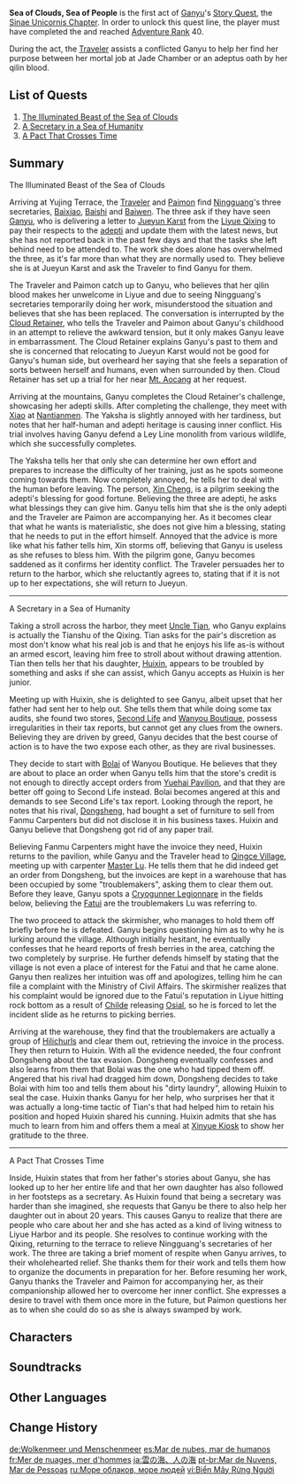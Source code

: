 {{Act Infobox
|image          = Story Card Sinae Unicornis Chapter Act I.png
|type           = Story
|chapter        = Sinae Unicornis Chapter
|actNum         = I
|character      = Ganyu
|ARReq          = 40
|archonQuestReq = [[Chapter I]]: Act III - [[A New Star Approaches]]
}}
'''Sea of Clouds, Sea of People''' is the first act of [[Ganyu]]'s [[Story Quest]], the [[Sinae Unicornis Chapter]]. In order to unlock this quest line, the player must have completed the {{Quest|A New Star Approaches}} and reached [[Adventure Rank]] 40.

During the act, the [[Traveler]] assists a conflicted Ganyu to help her find her purpose between her mortal job at Jade Chamber or an adeptus oath by her qilin blood.

==List of Quests==
# [[The Illuminated Beast of the Sea of Clouds]]
# [[A Secretary in a Sea of Humanity]]
# [[A Pact That Crosses Time]]

==Summary==
;The Illuminated Beast of the Sea of Clouds
Arriving at Yujing Terrace, the [[Traveler]] and [[Paimon]] find [[Ningguang]]'s three secretaries, [[Baixiao]], [[Baishi]] and [[Baiwen]]. The three ask if they have seen [[Ganyu]], who is delivering a letter to [[Jueyun Karst]] from the [[Liyue Qixing]] to pay their respects to the [[adepti]] and update them with the latest news, but she has not reported back in the past few days and that the tasks she left behind need to be attended to. The work she does alone has overwhelmed the three, as it's far more than what they are normally used to. They believe she is at Jueyun Karst and ask the Traveler to find Ganyu for them.

The Traveler and Paimon catch up to Ganyu, who believes that her qilin blood makes her unwelcome in Liyue and due to seeing Ningguang's secretaries temporarily doing her work, misunderstood the situation and believes that she has been replaced. The conversation is interrupted by the [[Cloud Retainer]], who tells the Traveler and Paimon about Ganyu's childhood in an attempt to relieve the awkward tension, but it only makes Ganyu leave in embarrassment. The Cloud Retainer explains Ganyu's past to them and she is concerned that relocating to Jueyun Karst would not be good for Ganyu's human side, but overheard her saying that she feels a separation of sorts between herself and humans, even when surrounded by then. Cloud Retainer has set up a trial for her near [[Mt. Aocang]] at her request.

Arriving at the mountains, Ganyu completes the Cloud Retainer's challenge, showcasing her adepti skills. After completing the challenge, they meet with [[Xiao]] at [[Nantianmen]]. The Yaksha is slightly annoyed with her tardiness, but notes that her half-human and adepti heritage is causing inner conflict. His trial involves having Ganyu defend a Ley Line monolith from various wildlife, which she successfully completes.

The Yaksha tells her that only she can determine her own effort and prepares to increase the difficulty of her training, just as he spots someone coming towards them. Now completely annoyed, he tells her to deal with the human before leaving. The person, [[Xin Cheng]], is a pilgrim seeking the adepti's blessing for good fortune. Believing the three are adepti, he asks what blessings they can give him. Ganyu tells him that she is the only adepti and the Traveler are Paimon are accompanying her. As it becomes clear that what he wants is materialistic, she does not give him a blessing, stating that he needs to put in the effort himself. Annoyed that the advice is more like what his father tells him, Xin storms off, believing that Ganyu is useless as she refuses to bless him. With the pilgrim gone, Ganyu becomes saddened as it confirms her identity conflict. The Traveler persuades her to return to the harbor, which she reluctantly agrees to, stating that if it is not up to her expectations, she will return to Jueyun.
----
;A Secretary in a Sea of Humanity
Taking a stroll across the harbor, they meet [[Uncle Tian]], who Ganyu explains is actually the Tianshu of the Qixing. Tian asks for the pair's discretion as most don't know what his real job is and that he enjoys his life as-is without an armed escort, leaving him free to stroll about without drawing attention. Tian then tells her that his daughter, [[Huixin]], appears to be troubled by something and asks if she can assist, which Ganyu accepts as Huixin is her junior.

Meeting up with Huixin, she is delighted to see Ganyu, albeit upset that her father had sent her to help out. She tells them that while doing some tax audits, she found two stores, [[Second Life]] and [[Wanyou Boutique]], possess irregularities in their tax reports, but cannot get any clues from the owners. Believing they are driven by greed, Ganyu decides that the best course of action is to have the two expose each other, as they are rival businesses.

They decide to start with [[Bolai]] of Wanyou Boutique. He believes that they are about to place an order when Ganyu tells him that the store's credit is not enough to directly accept orders from [[Yuehai Pavilion]], and that they are better off going to Second Life instead. Bolai becomes angered at this and demands to see Second Life's tax report. Looking through the report, he notes that his rival, [[Dongsheng]], had bought a set of furniture to sell from Fanmu Carpenters but did not disclose it in his business taxes. Huixin and Ganyu believe that Dongsheng got rid of any paper trail.

Believing Fanmu Carpenters might have the invoice they need, Huixin returns to the pavilion, while Ganyu and the Traveler head to [[Qingce Village]], meeting up with carpenter [[Master Lu]]. He tells them that he did indeed get an order from Dongsheng, but the invoices are kept in a warehouse that has been occupied by some "troublemakers", asking them to clear them out. Before they leave, Ganyu spots a [[Fatui Skirmisher|Cryogunner Legionnare]] in the fields below, believing the [[Fatui]] are the troublemakers Lu was referring to.

The two proceed to attack the skirmisher, who manages to hold them off briefly before he is defeated. Ganyu begins questioning him as to why he is lurking around the village. Although initially hesitant, he eventually confesses that he heard reports of fresh berries in the area, catching the two completely by surprise. He further defends himself by stating that the village is not even a place of interest for the Fatui and that he came alone. Ganyu then realizes her intuition was off and apologizes, telling him he can file a complaint with the Ministry of Civil Affairs. The skirmisher realizes that his complaint would be ignored due to the Fatui's reputation in Liyue hitting rock bottom as a result of [[Tartaglia|Childe]] releasing [[Osial]], so he is forced to let the incident slide as he returns to picking berries.

Arriving at the warehouse, they find that the troublemakers are actually a group of [[Hilichurls]] and clear them out, retrieving the invoice in the process. They then return to Huixin. With all the evidence needed, the four confront Dongsheng about the tax evasion. Dongsheng eventually confesses and also learns from them that Bolai was the one who had tipped them off. Angered that his rival had dragged him down, Dongsheng decides to take Bolai with him too and tells them about his "dirty laundry", allowing Huixin to seal the case. Huixin thanks Ganyu for her help, who surprises her that it was actually a long-time tactic of Tian's that had helped him to retain his position and hoped Huixin shared his cunning. Huixin admits that she has much to learn from him and offers them a meal at [[Xinyue Kiosk]] to show her gratitude to the three.
----
;A Pact That Crosses Time
Inside, Huixin states that from her father's stories about Ganyu, she has looked up to her her entire life and that her own daughter has also followed in her footsteps as a secretary. As Huixin found that being a secretary was harder than she imagined, she requests that Ganyu be there to also help her daughter out in about 20 years. This causes Ganyu to realize that there are people who care about her and she has acted as a kind of living witness to Liyue Harbor and its people. She resolves to continue working with the Qixing, returning to the terrace to relieve Ningguang's secretaries of her work. The three are taking a brief moment of respite when Ganyu arrives, to their wholehearted relief. She thanks them for their work and tells them how to organize the documents in preparation for her. Before resuming her work, Ganyu thanks the Traveler and Paimon for accompanying her, as their companionship allowed her to overcome her inner conflict. She expresses a desire to travel with them once more in the future, but Paimon questions her as to when she could do so as she is always swamped by work.

==Characters==
{{Character Appearances|Sea of Clouds, Sea of People|type=Story Quest}}

==Soundtracks==
{{Soundtracks by Category Table|type=quest}}

==Other Languages==
{{Other Languages
|en      = Sea of Clouds, Sea of People
|zhs     = 云之海，人之海
|zhs_rm  = Yún zhī Hǎi, Rén zhī Hǎi
|zht     = 雲之海，人之海
|zht_rm  = Yún zhī Hǎi, Rén zhī Hǎi
|zh_tl   = Sea of Clouds, Sea of People
|ja      = 雲の海、人の海
|ja_rm   = Kumo no Umi, Hito no Umi
|ja_tl   = Sea of Clouds, Sea of People
|ko      = 구름의 바다, 인간의 바다
|ko_rm   = Gureum-ui Bada, Ingan-ui Bada
|ko_tl   = Sea of Clouds, Sea of People
|es      = Mar de nubes, mar de humanos
|es_tl   = Sea of Clouds, Sea of People
|fr      = Mer de nuages, mer d'hommes
|fr_tl   = Sea of Clouds, Sea of People
|ru      = Море облаков, море людей
|ru_tl   = Sea of Clouds, Sea of People
|th      = ทะเลแห่งเมฆหมอกและมนุษย์
|th_rm   = 
|th_tl   = Sea of Clouds, Fog, and Humans
|vi      = Biển Mây Rừng Người
|vi_tl   = Sea of Clouds, Forest of People
|de      = Wolkenmeer und Menschenmeer
|de_tl   = Sea of Clouds and Sea of People
|id      = Lautan Awan, Lautan Manusia
|id_tl   = Sea of Clouds, Sea of People
|pt      = Mar de Nuvens, Mar de Pessoas
|pt_tl   = 
|tr      = Bulut Denizi, İnsan Denizi
|tr_tl   = 
|it      = Mare di Nubi, mare di gente
|it_tl   = Sea of Clouds, Sea of People
}}

==Change History==
{{Change History|1.2}}

[[de:Wolkenmeer und Menschenmeer]]
[[es:Mar de nubes, mar de humanos]]
[[fr:Mer de nuages, mer d'hommes]]
[[ja:雲の海、人の海]]
[[pt-br:Mar de Nuvens, Mar de Pessoas]]
[[ru:Море облаков, море людей]]
[[vi:Biển Mây Rừng Người]]
